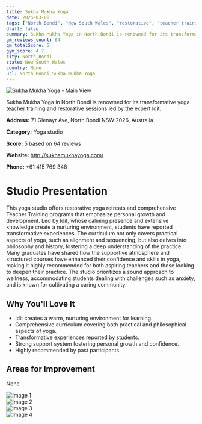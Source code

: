 ```yaml
---
title: Sukha Mukha Yoga
date: 2025-03-08
tags: ["North Bondi", "New South Wales", "restorative", "teacher training", "philosophy", "nurturing atmosphere", "supportive community", "North Bondi"]  
draft: false
summary: Sukha Mukha Yoga in North Bondi is renowned for its transformative yoga teacher training and restorative sessions led by the expert Idit.
gm_reviews_count: 64
gm_totalScore: 5
gym_score: 4.7
city: North_Bondi
state: New South Wales
country: None
url: North_Bondi_Sukha_Mukha_Yoga
---
```


<div className="aspect-[16/9] relative my-8">
  <img 
    src="https://lh5.googleusercontent.com/p/AF1QipPegK6dmjooXpeiDSBSm8Y_uGwYBbX8mMqJXrZ6=w1920-h1080-k-no"
    alt="Sukha Mukha Yoga - Main View"
    className="object-cover absolute inset-0 w-full h-full rounded-lg"
  />
</div>

Sukha Mukha Yoga in North Bondi is renowned for its transformative yoga teacher training and restorative sessions led by the expert Idit.

**Address:** 71 Glenayr Ave, North Bondi NSW 2026, Australia

**Category:** Yoga studio

**Score:** 5 based on 64 reviews

**Website:** http://sukhamukhayoga.com/

**Phone:** +61 415 769 348

# Studio Presentation

This yoga studio offers restorative yoga retreats and comprehensive Teacher Training programs that emphasize personal growth and development. Led by Idit, whose calming presence and extensive knowledge create a nurturing environment, students have reported transformative experiences. The curriculum not only covers practical aspects of yoga, such as alignment and sequencing, but also delves into philosophy and history, fostering a deep understanding of the practice. Many graduates have shared how the supportive atmosphere and structured courses have enhanced their confidence and skills in yoga, making it highly recommended for both aspiring teachers and those looking to deepen their practice. The studio prioritizes a sound approach to wellness, accommodating students dealing with challenges such as anxiety, and is known for cultivating a caring community.

## Why You'll Love It

- Idit creates a warm, nurturing environment for learning.
- Comprehensive curriculum covering both practical and philosophical aspects of yoga.
- Transformative experiences reported by students.
- Strong support system fostering personal growth and confidence.
- Highly recommended by past participants.

## Areas for Improvement

None

<div className="grid grid-cols-1 xl:grid-cols-2 gap-4 my-8">
<div className="aspect-[4/3] relative"><img src="https://lh3.googleusercontent.com/p/AF1QipMslDt-8s32D-Sb0W5TpmcQop8sZfS58Wn_c0SE=w1920-h1080-k-no" alt="Image 1" className="object-cover absolute inset-0 w-full h-full rounded-lg" /></div>
<div className="aspect-[4/3] relative"><img src="https://lh5.googleusercontent.com/p/AF1QipODFyWPRlgM3wa0KvGp7qaLqihWMpEpPd3KPYSr=w1920-h1080-k-no" alt="Image 2" className="object-cover absolute inset-0 w-full h-full rounded-lg" /></div>
<div className="aspect-[4/3] relative"><img src="https://lh5.googleusercontent.com/p/AF1QipPmXpvqXLXEYleVxk_92LiRw5U7FVoEgvaEE1ce=w1920-h1080-k-no" alt="Image 3" className="object-cover absolute inset-0 w-full h-full rounded-lg" /></div>
<div className="aspect-[4/3] relative"><img src="https://lh5.googleusercontent.com/p/AF1QipMDVVdN3yYDeNdZD8oi7NSmtMxr8SB2n1fzvVF9=w1920-h1080-k-no" alt="Image 4" className="object-cover absolute inset-0 w-full h-full rounded-lg" /></div>
</div>